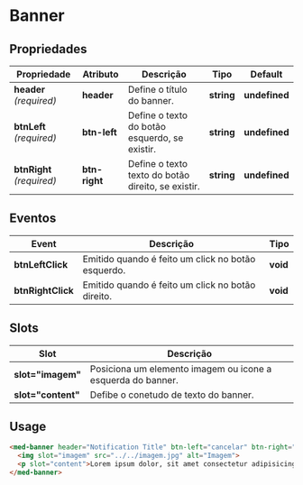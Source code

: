 
<Meta title="Components/Global/Banner/Usage" />

# Banner

## Propriedades

| Propriedade               | Atributo      | Descrição                                          | Tipo       | Default       |
| ------------------------- | ------------- | -------------------------------------------------- | ---------- | ------------- |
| **header** _(required)_   | **header**    | Define o título do banner.                         | **string** | **undefined** |
| **btnLeft** _(required)_  | **btn-left**  | Define o texto do botão esquerdo, se existir.      | **string** | **undefined** |
| **btnRight** _(required)_ | **btn-right** | Define o texto texto do botão direito, se existir. | **string** | **undefined** |

## Eventos

| Event             | Descrição                                          | Tipo     |
| ----------------- | -------------------------------------------------- | ---------|
| **btnLeftClick**  | Emitido quando é feito um click no botão esquerdo. | **void** |
| **btnRightClick** | Emitido quando é feito um click no botão direito.  | **void** |

## Slots

| Slot               | Descrição                                                   |
| ------------------ | ----------------------------------------------------------- |
| **slot="imagem"**  | Posiciona um elemento imagem ou icone a esquerda do banner. |
| **slot="content"** | Defibe o conetudo de texto do banner.                       |

## Usage

```html
<med-banner header="Notification Title" btn-left="cancelar" btn-right="editar dados">
  <img slot="imagem" src="../../imagem.jpg" alt="Imagem">
  <p slot="content">Lorem ipsum dolor, sit amet consectetur adipisicing elit. Ipsam eaque deserunt quidem! Doloribus voluptatem quod porro facere voluptate et. Minima explicabo placeat doloribus voluptatibus magni iusto consequatur perferendis libero, porro cum. Unde, corrupti alias, vitae aliquid iure asperiores ratione optio vel culpa tempora temporibus, molestias labore? Iusto repudiandae voluptatibus ab.</p>
</med-banner>
```
